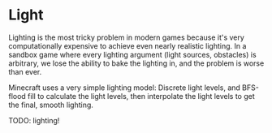 ﻿---
sidebar_position: 8
---

# Light

Lighting is the most tricky problem in modern games because it's very computationally expensive to achieve even nearly realistic lighting. In a sandbox game where every lighting argument (light sources, obstacles) is arbitrary, we lose the ability to bake the lighting in, and the problem is worse than ever.

Minecraft uses a very simple lighting model: Discrete light levels, and BFS-flood fill to calculate the light levels, then interpolate the light levels to get the final, smooth lighting.

TODO: lighting!